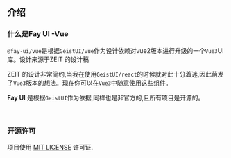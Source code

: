 ## 介绍

### 什么是Fay UI -Vue

`@fay-ui/vue`是根据`GeistUI/vue`作为设计依赖对vue2版本进行升级的一个`Vue3`UI库。设计来源于<fay-link target="_blank" href="https://vercel.com/design/vercel">ZEIT 的设计稿</fay-link>

ZEIT 的设计非常简约,当我在使用`GeistUI/react`的时候就对此十分着迷,因此萌发了`Vue3`版本的想法。现在你可以在`Vue3`中随意使用这些组件。

**Fay UI** 是根据`GeistUI`作为依据,同样也是非官方的,且所有项目是开源的。

<br />

### 开源许可

项目使用 [MIT LICENSE](https://github.com/fay-org/Yuki/blob/master/LICENSE) 许可证.



